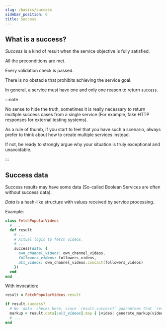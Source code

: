 ```yaml
---
slug: /basics/success
sidebar_position: 6
title: Success
---
```


## What is a success?

_Success_ is a kind of result when the service objective is fully satisfied.

All the preconditions are met.

Every validation check is passed.

There is no obstacle that prohibits achieving the service goal.

In general, a service must have one and only one reason to return `success`.

:::note

No sense to hide the truth, sometimes it is really necessary to return multiple success cases from a single service (For example, fake HTTP responses for external testing systems).

As a rule of thumb, if you start to feel that you have such a scenario, always prefer to think about how to create multiple services instead.

If not, be ready to strongly argue why your situation is truly exceptional and unavoidable.

:::

## Success data

Success results may have some data (So-called Boolean Services are often without success data).

_Data_ is a hash-like structure with values received by service processing.

Example:

```ruby
class FetchPopularVideos
  # ...
  def result
    # ...
    # Actual logic to fetch videos.
    # ...
    success(data: {
      own_channel_videos: own_channel_videos,
      followers_videos: followers_videos,
      all_videos: own_channel_videos.concact(followers_videos)
    })
  end
end
```

With invocation:

```ruby
result = FetchPopularVideos.result

if result.success?
  # No `data` checks here, since `result.success?` guarantees that `result.data[:all_videos]` are 100% valid.
  markup = result.data[:all_videos].map { |video| generate_markup(video) }.join
  # ...
end
```
